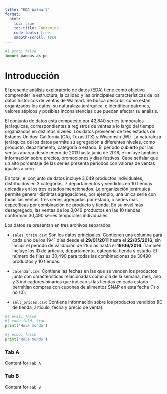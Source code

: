 ```yaml
---
title: "EDA Walmart"
format:
  html:
    toc: true
    toc-title: Contenido
    code-tools: true
    smooth-scroll: true
---
```


```python
#| echo: false
import pandas as pd
```

# Introducción

El presente análisis exploratorio de datos (EDA) tiene como objetivo comprender la estructura, la calidad y las principales características de los datos históricos de ventas de Walmart. Se busca describir cómo están organizados los datos, su naturaleza jerárquica, e identificar patrones, valores atípicos y posibles inconsistencias que puedan afectar su análisis.

El conjunto de datos está compuesto por 42,840 series temporales jerárquicas, correspondientes a registros de ventas a lo largo del tiempo organizados en distintos niveles. Los datos provienen de tres estados de Estados Unidos: California (CA), Texas (TX) y Wisconsin (WI). La naturaleza jerárquica de los datos permite su agregación a diferentes niveles, como producto, departamento, categoría o estado. El período cubierto por las ventas abarca desde enero de 2011 hasta junio de 2016, e incluye también información sobre precios, promociones y días festivos. Cabe señalar que un alto porcentaje de las series presenta periodos con valores de ventas iguales a cero.

En total, el conjunto de datos incluye 3,049 productos individuales, distribuidos en 3 categorías, 7 departamentos y vendidos en 10 tiendas ubicadas en los tres estados mencionados. La organización jerárquica permite generar distintas agregaciones, por ejemplo, una única serie con todas las ventas, tres series agregadas por estado, o series más específicas por combinación de producto y tienda. En su nivel más desagregado, las ventas de los 3,049 productos en las 10 tiendas conforman 30,490 series temporales individuales.

Los datos se presentan en tres archivos separados:

- `sales_train.csv`: Son los datos  principales. Contienen una columna para cada uno de los 1941 días desde el **29/01/2011** hasta el **22/05/2016**; sin incluir el período de validación de 28 días hasta el **19/06/2016**. También incluye los ID de artículo, departamento, categoría, tienda y estado. El número de filas es 30,490 para todas las combinaciones de 30490 productos y 10 tiendas.

- `calendar.csv`: Contiene las fechas en las que se venden los productos junto con características relacionadas como día de la semana, mes, año y 3 indicadores binarios que indican si las tiendas en cada estado permitían compras con cupones de alimentos SNAP en esta fecha (1) o no (0).

- `sell_prices.csv`: Contiene información sobre los productos vendidos (ID de tienda, artículo, fecha y precio de venta). 

```python
#| eval: false
#| code-fold: true
print('Hola mundo')
```

```python
#| echo: false
print('Hola mundo')
```

::: {.panel-tabset}

### Tab A

Content for `Tab A`

### Tab B

Content for `Tab B`

:::